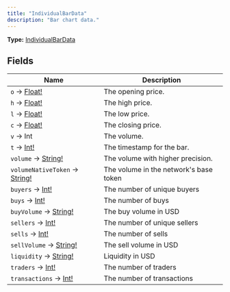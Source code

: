 ```yaml
---
title: "IndividualBarData"
description: "Bar chart data."
---
```


**Type:** [IndividualBarData](/api-reference/types/individualbardata)

## Fields

| Name | Description |
|------|-------------|
| `o` → [Float!](/api-reference/types/float) | The opening price. |
| `h` → [Float!](/api-reference/types/float) | The high price. |
| `l` → [Float!](/api-reference/types/float) | The low price. |
| `c` → [Float!](/api-reference/types/float) | The closing price. |
| `v` → Int | The volume. |
| `t` → [Int!](/api-reference/types/int) | The timestamp for the bar. |
| `volume` → [String!](/api-reference/types/string) | The volume with higher precision. |
| `volumeNativeToken` → [String!](/api-reference/types/string) | The volume in the network&#39;s base token |
| `buyers` → [Int!](/api-reference/types/int) | The number of unique buyers |
| `buys` → [Int!](/api-reference/types/int) | The number of buys |
| `buyVolume` → [String!](/api-reference/types/string) | The buy volume in USD |
| `sellers` → [Int!](/api-reference/types/int) | The number of unique sellers |
| `sells` → [Int!](/api-reference/types/int) | The number of sells |
| `sellVolume` → [String!](/api-reference/types/string) | The sell volume in USD |
| `liquidity` → [String!](/api-reference/types/string) | Liquidity in USD |
| `traders` → [Int!](/api-reference/types/int) | The number of traders |
| `transactions` → [Int!](/api-reference/types/int) | The number of transactions |

